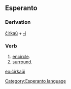 ==Esperanto==
===Derivation===
[[ĉirkaŭ]] + [[-i]]
===Verb===
# [[encircle]].
# [[surround]].

[[eo:ĉirkaŭi]]
[[Category:Esperanto language]]
{{Universala Vortaro}}